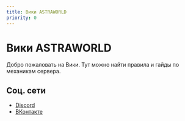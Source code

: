 ```yaml
---
title: Вики ASTRAWORLD
priority: 0
---
```


# Вики ASTRAWORLD

Добро пожаловать на Вики. Тут можно найти правила и гайды по механикам сервера.

## Соц. сети

- [Discord](https://astraworld.club/discord)
- [ВКонтакте](https://astraworld.club/vk)

